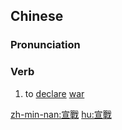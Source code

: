 {{also|宣战}}
==Chinese==
{{zh-forms|s=宣战}}

===Pronunciation===
{{zh-pron
|m=xuānzhàn
|c=syun1 zin3
|h=pfs=siên-chan
|mn=soan-chiàn
|cat=v
}}

===Verb===
{{zh-verb}}

# to [[declare]] [[war]]

{{zh-cat|War}}

[[zh-min-nan:宣戰]]
[[hu:宣戰]]